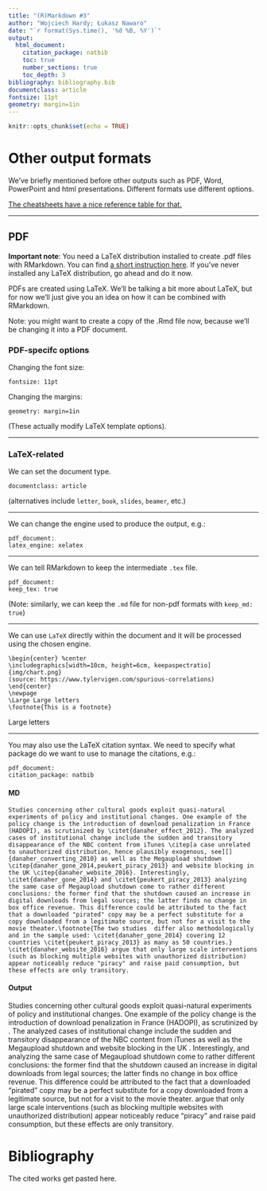 ```yaml
---
title: "(R)Markdown #3"
author: "Wojciech Hardy; Łukasz Nawaro"
date: "`r format(Sys.time(), '%d %B, %Y')`"
output: 
  html_document:
    citation_package: natbib
    toc: true
    number_sections: true
    toc_depth: 3
bibliography: bibliography.bib
documentclass: article
fontsize: 11pt
geometry: margin=1in
---
```


```r
knitr::opts_chunk$set(echo = TRUE)
```

# Other output formats

We've briefly mentioned before other outputs such as PDF, Word, PowerPoint and html presentations. Different formats use different options.

[The cheatsheets have a nice reference table for that.](https://www.rstudio.com/wp-content/uploads/2015/03/rmarkdown-reference.pdf)

---

## PDF

**Important note**: You need a LaTeX distribution installed to create .pdf files with RMarkdown. You can find [a short instruction here](https://bookdown.org/yihui/rmarkdown-cookbook/install-latex.html). If you've never installed any LaTeX distribution, go ahead and do it now.

PDFs are created using LaTeX. We'll be talking a bit more about LaTeX, but for now we'll just give you an idea on how it can be combined with RMarkdown. 

Note: you might want to create a copy of the .Rmd file now, because we'll be changing it into a PDF document.

### PDF-specifc options

Changing the font size:

`fontsize: 11pt`

Changing the margins: 

`geometry: margin=1in`

(These actually modify LaTeX template options).

---

### LaTeX-related

We can set the document type.

`documentclass: article` 

(alternatives include `letter`, `book`, `slides`, `beamer`, etc.)

---

We can change the engine used to produce the output, e.g.:

`  pdf_document:`  
`    latex_engine: xelatex`

---

We can tell RMarkdown to keep the intermediate `.tex` file.

`  pdf_document:`  
`    keep_tex: true`

(Note: similarly, we can keep the `.md` file for non-pdf formats with `keep_md: true`)

---

We can use `LaTeX` directly within the document and it will be processed using the chosen engine.

`\begin{center} %center`  
`  \includegraphics[width=10cm, height=6cm, keepaspectratio]{img/chart.png}  `  
`(source: https://www.tylervigen.com/spurious-correlations)`  
`\end{center}`  
`\newpage  `  
`\Large Large letters`  
`\footnote{This is a footnote}`

\begin{center} %center
  \includegraphics[width=10cm, height=6cm, keepaspectratio]{img/chart.png}  
(source: https://www.tylervigen.com/spurious-correlations)
\end{center}
\newpage  
\Large Large letters
\footnote{This is a footnote}

---

You may also use the LaTeX citation syntax. We need to specify what package do we want to use to manage the citations, e.g.:

`pdf_document:`  
`    citation_package: natbib`

#### MD


`Studies concerning other cultural goods exploit quasi-natural experiments of policy and institutional changes. One example of the policy change is the introduction of download penalization in France (HADOPI), as scrutinized by \citet{danaher_effect_2012}. The analyzed cases of institutional change include the sudden and transitory disappearance of the NBC content from iTunes \citep[a case unrelated to unauthorized distribution, hence plausibly exogenous, see][]{danaher_converting_2010} as well as the Megaupload shutdown \citep{danaher_gone_2014,peukert_piracy_2013} and website blocking in the UK \citep{danaher_website_2016}. Interestingly, \citet{danaher_gone_2014} and \citet{peukert_piracy_2013} analyzing the same case of Megaupload shutdown come to rather different conclusions: the former find that the shutdown caused an increase in digital downloads from legal sources; the latter finds no change in box office revenue. This difference could be attributed to the fact that a downloaded "pirated" copy may be a perfect substitute for a copy downloaded from a legitimate source, but not for a visit to the movie theater.\footnote{The two studies  differ also methodologically and in the sample used: \citet{danaher_gone_2014} covering 12 countries \citet{peukert_piracy_2013} as many as 50 countries.} \citet{danaher_website_2016} argue that only large scale interventions (such as blocking multiple websites with unauthorized distribution) appear noticeably reduce "piracy" and raise paid consumption, but these effects are only transitory.`

#### Output


Studies concerning other cultural goods exploit quasi-natural experiments of policy and institutional changes. One example of the policy change is the introduction of download penalization in France (HADOPI), as scrutinized by \citet{danaher_effect_2012}. The analyzed cases of institutional change include the sudden and transitory disappearance of the NBC content from iTunes \citep[a case unrelated to unauthorized distribution, hence plausibly exogenous, see][]{danaher_converting_2010} as well as the Megaupload shutdown \citep{danaher_gone_2014,peukert_piracy_2013} and website blocking in the UK \citep{danaher_website_2016}. Interestingly, \citet{danaher_gone_2014} and \citet{peukert_piracy_2013} analyzing the same case of Megaupload shutdown come to rather different conclusions: the former find that the shutdown caused an increase in digital downloads from legal sources; the latter finds no change in box office revenue. This difference could be attributed to the fact that a downloaded "pirated" copy may be a perfect substitute for a copy downloaded from a legitimate source, but not for a visit to the movie theater.\footnote{The two studies  differ also methodologically and in the sample used: \citet{danaher_gone_2014} covering 12 countries \citet{peukert_piracy_2013} as many as 50 countries.} \citet{danaher_website_2016} argue that only large scale interventions (such as blocking multiple websites with unauthorized distribution) appear noticeably reduce "piracy" and raise paid consumption, but these effects are only transitory.

# Bibliography

The cited works get pasted here.
